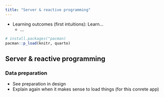 ```yaml
--- 
title: "Server & reactive programming"
---
```


* Learning outcomes (first intuitions): Learn...
    + ...


```r
# install.packages("pacman)
pacman::p_load(knitr, quarto)
```


## Server & reactive programming

### Data preparation

* See preparation in design
* Explain again when it makes sense to load things (for this conrete app)